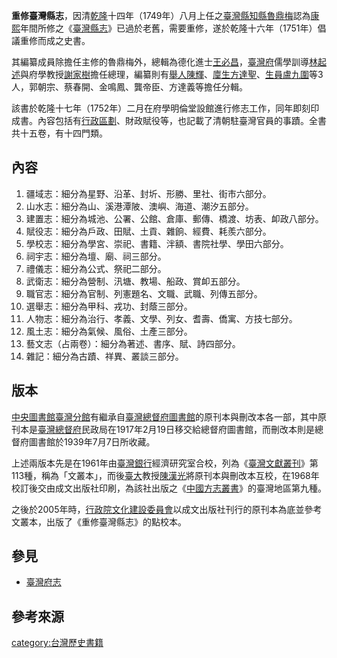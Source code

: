 '''重修臺灣縣志'''，因清[[乾隆|乾隆]]十四年（1749年）八月上任之[[臺灣縣#歷任知縣|臺灣縣知縣]][[魯鼎梅|魯鼎梅]]認為[[康熙|康熙]]年間所修之《[[臺灣縣志|臺灣縣志]]》已過於老舊，需要重修，遂於乾隆十六年（1751年）倡議重修而成之史書{{r|王}}。

其編纂成員除擔任主修的魯鼎梅外，總輯為德化進士[[王必昌|王必昌]]，[[臺灣府|臺灣府]]儒學訓導[[林起述|林起述]]與府學教授[[謝家樹|謝家樹]]擔任總理，編纂則有[[舉人|舉人]][[陳輝|陳輝]]、[[廩生|廩生]][[方達聖|方達聖]]、[[生員|生員]][[盧九圍|盧九圍]]等3人，郭朝宗、蔡春開、金鳴鳳、龔帝臣、方達義等擔任分輯{{r|王}}。

該書於乾隆十七年（1752年）二月在府學明倫堂設館進行修志工作，同年即刻印成書{{r|王}}。內容包括有[[行政區劃|行政區劃]]、財政賦役等，也記載了清朝駐臺灣官員的事蹟。全書共十五卷，有十四門類{{r|王}}。

== 內容 ==
#疆域志：細分為星野、沿革、封圻、形勝、里社、街市六部分。
#山水志：細分為山、溪港潭陂、澳嶼、海道、潮汐五部分。
#建置志：細分為城池、公署、公館、倉庫、郵傳、橋渡、坊表、卹政八部分。
#賦役志：細分為戶政、田賦、土貢、雜餉、經費、耗羨六部分。
#學校志：細分為學宮、崇祀、書籍、泮額、書院社學、學田六部分。
#祠宇志：細分為壇、廟、祠三部分。
#禮儀志：細分為公式、祭祀二部分。
#武衛志：細分為營制、汛塘、教場、船政、賞卹五部分。
#職官志：細分為官制、列憲題名、文職、武職、列傳五部分。
#選舉志：細分為甲科、戎功、封蔭三部分。
#人物志：細分為治行、孝義、文學、列女、耆壽、僑寓、方技七部分。
#風土志：細分為氣候、風俗、土產三部分。
#藝文志（占兩卷）：細分為著述、書序、賦、詩四部分。
#雜記：細分為古蹟、祥異、叢談三部分。

== 版本 ==
[[中央圖書館臺灣分館|中央圖書館臺灣分館]]有繼承自[[臺灣總督府圖書館|臺灣總督府圖書館]]的原刊本與刪改本各一部，其中原刊本是[[臺灣總督府|臺灣總督府]]民政局在1917年2月19日移交給總督府圖書館，而刪改本則是總督府圖書館於1939年7月7日所收藏{{r|王}}。

上述兩版本先是在1961年由[[臺灣銀行|臺灣銀行]]經濟研究室合校，列為《[[臺灣文獻叢刊|臺灣文獻叢刊]]》第113種，稱為「文叢本」，而後[[臺大|臺大]]教授[[陳漢光|陳漢光]]將原刊本與刪改本互校，在1968年校訂後交由成文出版社印刷，為該社出版之《[[中國方志叢書|中國方志叢書]]》的臺灣地區第九種{{r|王}}。

之後於2005年時，[[行政院文化建設委員會|行政院文化建設委員會]]以成文出版社刊行的原刊本為底並參考文叢本，出版了《重修臺灣縣志》的點校本{{r|王}}。

== 參見 ==
*[[臺灣府志|臺灣府志]]

== 參考來源 ==
{{reflist|refs=
<ref name="王">{{cite book|author=王志楣 |editor= |title=《[[重修臺灣縣志|重修臺灣縣志]]‧點校說明》 |date=2005-06-30 |publisher=行政院文化建設委員會、[[遠流出版公司|遠流出版]] |location=[[臺北市|臺北市]] |isbn=986-00-1347-0 |pages=13－15頁 }}</ref>
}}
{{Wikisource|重修臺灣縣志}}
{{台灣古代書籍}}
[[category:台灣歷史書籍|category:台灣歷史書籍]]